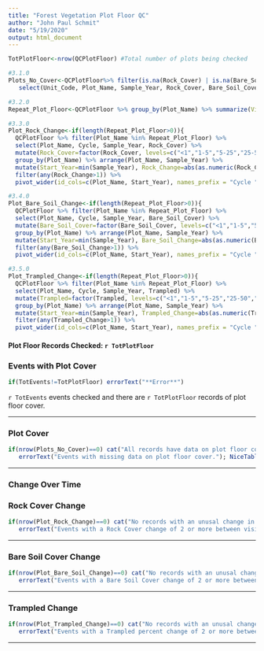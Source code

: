 ```yaml
---
title: "Forest Vegetation Plot Floor QC"
author: "John Paul Schmit"
date: "5/19/2020"
output: html_document
---
```




```r

TotPlotFloor<-nrow(QCPlotFloor) #Total number of plots being checked

#3.1.0
Plots_No_Cover<-QCPlotFloor%>% filter(is.na(Rock_Cover) | is.na(Bare_Soil_Cover) | is.na(Trampled)) %>% 
   select(Unit_Code, Plot_Name, Sample_Year, Rock_Cover, Bare_Soil_Cover, Trampled)

#3.2.0
Repeat_Plot_Floor<-QCPlotFloor %>% group_by(Plot_Name) %>% summarize(Visits=n()) %>% filter(Visits>1) %>% pull(Plot_Name)

#3.3.0
Plot_Rock_Change<-if(length(Repeat_Plot_Floor>0)){
  QCPlotFloor %>% filter(Plot_Name %in% Repeat_Plot_Floor) %>% 
  select(Plot_Name, Cycle, Sample_Year, Rock_Cover) %>% 
  mutate(Rock_Cover=factor(Rock_Cover, levels=c("<1","1-5","5-25","25-50","50-75","75-100"),ordered=T)) %>% 
  group_by(Plot_Name) %>% arrange(Plot_Name, Sample_Year) %>% 
  mutate(Start_Year=min(Sample_Year), Rock_Change=abs(as.numeric(Rock_Cover)-lead(as.numeric(Rock_Cover))) ) %>% 
  filter(any(Rock_Change>1)) %>% 
  pivot_wider(id_cols=c(Plot_Name, Start_Year), names_prefix = "Cycle ", values_from = Rock_Cover, names_from = Cycle)} else data.frame()

#3.4.0
Plot_Bare_Soil_Change<-if(length(Repeat_Plot_Floor>0)){
  QCPlotFloor %>% filter(Plot_Name %in% Repeat_Plot_Floor) %>% 
  select(Plot_Name, Cycle, Sample_Year, Bare_Soil_Cover) %>% 
  mutate(Bare_Soil_Cover=factor(Bare_Soil_Cover, levels=c("<1","1-5","5-25","25-50","50-75","75-100"),ordered=T)) %>% 
  group_by(Plot_Name) %>% arrange(Plot_Name, Sample_Year) %>% 
  mutate(Start_Year=min(Sample_Year), Bare_Soil_Change=abs(as.numeric(Bare_Soil_Cover)-lead(as.numeric(Bare_Soil_Cover)))) %>% 
  filter(any(Bare_Soil_Change>1)) %>% 
  pivot_wider(id_cols=c(Plot_Name, Start_Year), names_prefix = "Cycle ", values_from = Bare_Soil_Cover, names_from = Cycle)} else data.frame()

#3.5.0
Plot_Trampled_Change<-if(length(Repeat_Plot_Floor>0)){
  QCPlotFloor %>% filter(Plot_Name %in% Repeat_Plot_Floor) %>% 
  select(Plot_Name, Cycle, Sample_Year, Trampled) %>% 
  mutate(Trampled=factor(Trampled, levels=c("<1","1-5","5-25","25-50","50-75","75-100"),ordered=T)) %>% 
  group_by(Plot_Name) %>% arrange(Plot_Name, Sample_Year) %>% 
  mutate(Start_Year=min(Sample_Year), Trampled_Change=abs(as.numeric(Trampled)-lead(as.numeric(Trampled)))) %>% 
  filter(any(Trampled_Change>1)) %>% 
  pivot_wider(id_cols=c(Plot_Name, Start_Year), names_prefix = "Cycle ", values_from = Trampled, names_from = Cycle)} else data.frame()

```

#### **Plot Floor Records Checked:** `r TotPlotFloor` ####


### Events with Plot Cover


```r
if(TotEvents!=TotPlotFloor) errorText("**Error**")
```

`r TotEvents` events checked and there are `r TotPlotFloor` records of plot floor cover.


---

### Plot Cover
```r
if(nrow(Plots_No_Cover)==0) cat("All records have data on plot floor cover.<br>") else {
   errorText("Events with missing data on plot floor cover."); NiceTable(Plots_No_Cover)}
```

---

### **Change Over Time**

### Rock Cover Change
```r
if(nrow(Plot_Rock_Change)==0) cat("No records with an unusal change in Rock Cover.<br>") else {
   errorText("Events with a Rock Cover change of 2 or more between visits."); NiceTable(Plot_Rock_Change)}
```

---

### Bare Soil Cover Change
```r
if(nrow(Plot_Bare_Soil_Change)==0) cat("No records with an unusal change in Bare Soil Cover.<br>") else {
   errorText("Events with a Bare Soil Cover change of 2 or more between visits."); NiceTable(Plot_Bare_Soil_Change)}
```

---

### Trampled Change
```r
if(nrow(Plot_Trampled_Change)==0) cat("No records with an unusal change in Trampled percent.<br>") else {
   errorText("Events with a Trampled percent change of 2 or more between visits."); NiceTable(Plot_Trampled_Change)}
```

---